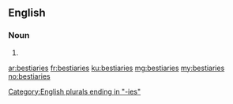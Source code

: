 ==English==

===Noun===
{{head|en|noun plural form}}

# {{plural of|bestiary|lang=en}}

[[Category:English plurals ending in "-ies"]]

[[ar:bestiaries]]
[[fr:bestiaries]]
[[ku:bestiaries]]
[[mg:bestiaries]]
[[my:bestiaries]]
[[no:bestiaries]]